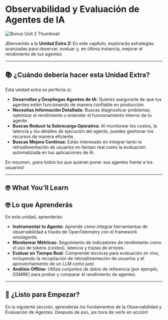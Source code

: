# Observabilidad y Evaluación de Agentes de IA

![Bonus Unit 2 Thumbnail](https://langfuse.com/images/cookbook/huggingface-agent-course/agent-observability-and-evaluation.png)

¡Bienvenido a la **Unidad Extra 2**! En este capítulo, explorarás estrategias avanzadas para observar, evaluar y, en última instancia, mejorar el rendimiento de tus agentes.

---

## 📚 ¿Cuándo debería hacer esta Unidad Extra?

Esta unidad extra es perfecta si:
- **Desarrollas y Despliegas Agentes de IA:** Quieres asegurarte de que tus agentes estén funcionando de manera confiable en producción.
- **Necesitas Información Detallada:** Buscas diagnosticar problemas, optimizar el rendimiento o entender el funcionamiento interno de tu agente.
- **Buscas Reducir la Sobrecarga Operativa:** Al monitorear los costos, la latencia y los detalles de ejecución del agente, puedes gestionar los recursos de manera eficiente.
- **Buscas Mejora Continua:** Estás interesado en integrar tanto la retroalimentación de usuarios en tiempo real como la evaluación automatizada en tus aplicaciones de IA.

En resumen, ¡para todos los que quieran poner sus agentes frente a los usuarios!

---

## 🤓 What You’ll Learn
## 🤓 Lo que Aprenderás

En esta unidad, aprenderás:
- **Instrumentar tu Agente:** Aprende cómo integrar herramientas de observabilidad a través de OpenTelemetry con el framework *smolagents*.
- **Monitorear Métricas:** Seguimiento de indicadores de rendimiento como el uso de tokens (costos), latencia y trazas de errores.
- **Evaluar en Tiempo Real:** Comprende técnicas para evaluación en vivo, incluyendo la recopilación de retroalimentación de usuarios y el aprovechamiento de un LLM como juez.
- **Análisis Offline:** Utiliza conjuntos de datos de referencia (por ejemplo, GSM8K) para probar y comparar el rendimiento de agentes.

---

## 🚀 ¿Listo para Empezar?

En la siguiente sección, aprenderás los fundamentos de la Observabilidad y Evaluación de Agentes. Después de eso, ¡es hora de verlo en acción!